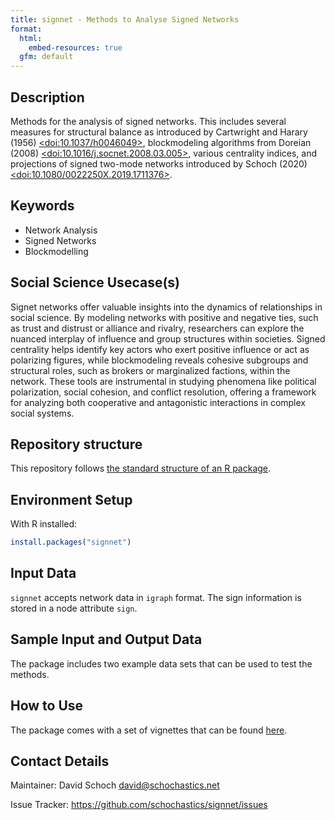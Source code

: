 ```yaml
---
title: signnet - Methods to Analyse Signed Networks
format:
  html:
    embed-resources: true
  gfm: default
---
```


## Description

<!-- - Provide a brief and clear description of the method, its purpose, and what it aims to achieve. Add a link to a related paper from social science domain and show how your method can be applied to solve that research question.   -->

Methods for the analysis of signed networks. This includes
several measures for structural balance as introduced by Cartwright
and Harary (1956) [<doi:10.1037/h0046049>](https://doi.org/10.1037/h0046049), blockmodeling algorithms
from Doreian (2008) [<doi:10.1016/j.socnet.2008.03.005>](https://doi.org/10.1016/j.socnet.2008.03.005), various
centrality indices, and projections of signed two-mode networks
introduced by Schoch (2020) [<doi:10.1080/0022250X.2019.1711376>](https://doi.org/10.1080/0022250X.2019.1711376).

## Keywords

<!-- EDITME -->

* Network Analysis 
* Signed Networks
* Blockmodelling

## Social Science Usecase(s)

Signet networks offer valuable insights into the dynamics of relationships in social science. By modeling networks with positive and negative ties, such as trust and distrust or alliance and rivalry, researchers can explore the nuanced interplay of influence and group structures within societies. Signed centrality helps identify key actors who exert positive influence or act as polarizing figures, while blockmodeling reveals cohesive subgroups and structural roles, such as brokers or marginalized factions, within the network. These tools are instrumental in studying phenomena like political polarization, social cohesion, and conflict resolution, offering a framework for analyzing both cooperative and antagonistic interactions in complex social systems.


## Repository structure

This repository follows [the standard structure of an R package](https://cran.r-project.org/doc/FAQ/R-exts.html#Package-structure).

## Environment Setup

With R installed:

```r
install.packages("signnet")
```

<!-- ## Hardware Requirements (Optional) -->
<!-- - The hardware requirements may be needed in specific cases when a method is known to require more memory/compute power.  -->
<!-- - The method need to be executed on a specific architecture (GPUs, Hadoop cluster etc.) -->


## Input Data 

<!-- - The input data has to be a Digital Behavioral Data (DBD) Dataset -->
<!-- - You can provide link to a public DBD dataset. GESIS DBD datasets (https://www.gesis.org/en/institute/digital-behavioral-data) -->

<!-- This is an example -->

`signnet` accepts network data in `igraph` format. The sign information is stored in a node attribute `sign`.

## Sample Input and Output Data

The package includes two example data sets that can be used to test the methods.

## How to Use

The package comes with a set of vignettes that can be found [here](https://schochastics.github.io/signnet/).

## Contact Details

Maintainer: David Schoch <david@schochastics.net>

Issue Tracker: [https://github.com/schochastics/signnet/issues](https://github.com/schochastics/signnet/issues)

<!-- ## Publication -->
<!-- - Include information on publications or articles related to the method, if applicable. -->

<!-- ## Acknowledgements -->
<!-- - Acknowledgements if any -->

<!-- ## Disclaimer -->
<!-- - Add any disclaimers, legal notices, or usage restrictions for the method, if necessary. -->
